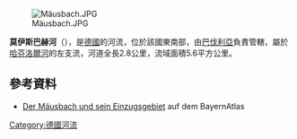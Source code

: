 {{Coord|49|56|48.99|N|9|26|34.35|E|display=title}}
[[Image:Mäusbach.JPG|right]]

'''莫伊斯巴赫河'''（{{lang-de|Mäusbach}}），是[[德國|德國]]的河流，位於該國東南部，由[[巴伐利亞|巴伐利亞]]負責管轄，屬於[[哈芬洛爾河|哈芬洛爾河]]的左支流，河道全長2.8公里，流域面積5.6平方公里。

==參考資料==
* [http://geoportal.bayern.de/bayernatlas/default?lon=4315738.0&lat=5538758.0&zoom=9&base=951 Der Mäusbach und sein Einzugsgebiet] auf dem BayernAtlas

{{Germany-geo-stub}}
[[Category:德國河流|Category:德國河流]]